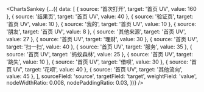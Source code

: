 <ChartsSankey {...({
    data: [
      { source: '首次打开', target: '首页 UV', value: 160 },
      { source: '结果页', target: '首页 UV', value: 40 },
      { source: '验证页', target: '首页 UV', value: 10 },
      { source: '我的', target: '首页 UV', value: 10 },
      { source: '朋友', target: '首页 UV', value: 8 },
      { source: '其他来源', target: '首页 UV', value: 27 },
      { source: '首页 UV', target: '理财', value: 30 },
      { source: '首页 UV', target: '扫一扫', value: 40 },
      { source: '首页 UV', target: '服务', value: 35 },
      { source: '首页 UV', target: '蚂蚁森林', value: 25 },
      { source: '首页 UV', target: '跳失', value: 10 },
      { source: '首页 UV', target: '借呗', value: 30 },
      { source: '首页 UV', target: '花呗', value: 40 },
      { source: '首页 UV', target: '其他流向', value: 45 },
    ],
    sourceField: 'source',
    targetField: 'target',
    weightField: 'value',
    nodeWidthRatio: 0.008,
    nodePaddingRatio: 0.03,
})} />